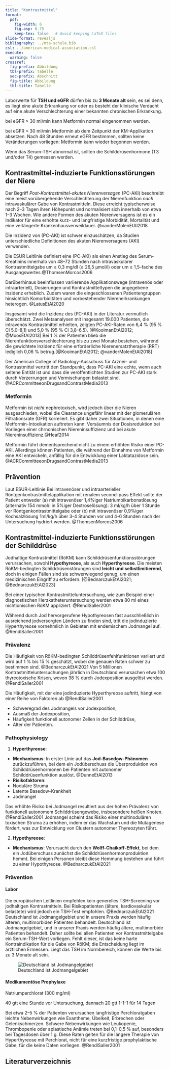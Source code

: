 ```yaml
---
title: "Kontrastmittel"
format: 
  pdf:
    fig-width: 6
    fig.asp: 0.75
    keep-tex: false   # Avoid keeping LaTeX files
slide-format: revealjs
bibliography: ../mta-schule.bib
csl: ../american-medical-association.csl
execute:
  warning: false
crossref: 
  fig-prefix: Abbildung
  tbl-prefix: Tabelle
  sec-prefix: Abschnitt
  fig-title: Abbildung
  tbl-title: Tabelle
---
```


:::{.callout-tip}

Laborwerte für **TSH und eGFR** dürfen bis zu **3 Monate alt** sein, es sei denn, es liegt eine akute Erkrankung vor oder es besteht der klinische Verdacht auf eine akute Verschlechterung einer bekannten chronischen Erkrankung.

bei eGFR > 30 ml/min kann Metformin normal eingenommen werden.

bei eGFR < 30 ml/min Metformin ab dem Zeitpunkt der KM-Applikation absetzen. Nach 48 Stunden erneut eGFR bestimmen, sollten keine Veränderungen vorliegen: Metformin kann wieder begonnen werden. 

Wenn das Serum-TSH abnormal ist, sollten die Schilddrüsenhormone (T3 und/oder T4) gemessen werden.

:::


## Kontrastmittel-induzierte Funktionsstörungen der Niere

Der Begriff *Post-Kontrastmittel-akutes Nierenversagen* (PC-AKI) beschreibt eine meist vorübergehende Verschlechterung der Nierenfunktion *nach* intravaskulärer Gabe von Kontrastmitteln. Diese erreicht typischerweise nach 2–3 Tagen ihren Höhepunkt und normalisiert sich innerhalb von etwa 1–3 Wochen. Wie andere Formen des akuten Nierenversagens ist es ein Indikator für eine erhöhte kurz- und langfristige Morbidität, Mortalität und eine verlängerte Krankenhausverweildauer. @vanderMolenEtAl2018

Die Inzidenz von (PC-AKI) ist schwer einzuschätzen, da Studien unterschiedliche Definitionen des akuten Nierenversagens (AKI) verwenden. 

Die ESUR Leitlinie definiert eine (PC-AKI) als einen Anstieg des Serum-Kreatinins innerhalb von 48–72 Stunden nach intravaskulärer Kontrastmittelgabe um ≥ 0,3 mg/dl (≥ 26,5 μmol/l) oder um ≥ 1,5-fache des Ausgangswertes.@ThomsenMorcos2006

Darüberhinaus beeinflussen variierende Applikationswege (intravenös oder intraarteriell), Dosierungen und Kontrastmitteltypen die angegebene Inzidenz erheblich. Zudem waren die eingeschlossenen Patientengruppen hinsichtlich Komorbiditäten und vorbestehender Nierenerkrankungen heterogen. @LatusEtAl2020

Insgesamt wird die Inzidenz des (PC-AKI) in der Literatur vermutlich überschätzt. Zwei Metaanalysen mit insgesamt 19.000 Patienten, die intravenös Kontrastmittel erhielten, zeigten PC-AKI-Raten von 6,4 % (95 % CI 5,0–8,1) und 5,0 % (95 % CI 3,8–6,5). [@KooimanEtAl2012; @MoosEtAl2013] 
Bei 1 % der Patienten blieb die Nierenfunktionsverschlechterung bis zu zwei Monate bestehen, während die gewichtete Inzidenz für eine erforderliche Nierenersatztherapie (RRT) lediglich 0,06 % betrug.[@KooimanEtAl2012; @vanderMolenEtAl2018]

Der American College of Radiology-Ausschuss für Arznei- und Kontrastmittel vertritt den Standpunkt, dass PC-AKI eine echte, wenn auch seltene Entität ist und dass die veröffentlichten Studien zur PC-AKI stark durch Verzerrungen und Vermischungen belastet sind. @ACRCommitteeonDrugsandContrastMedia2013

### Metformin

Metformin ist *nicht* nephrotoxisch, wird jedoch über die Nieren ausgeschieden, wobei die Clearance ungefähr linear mit der glomerulären Filtrationsrate (GFR) korreliert. Es gibt daher zwei Situationen, in denen eine Metformin-Intoxikation auftreten kann: Versäumnis der Dosisreduktion bei Vorliegen einer chrnonischen Niereninsuffizienz und bei akute Niereninsuffizienz.@Heaf2014 

Metformin führt dementsprechend nicht zu einem erhöhten Risiko einer PC-AKI. Allerdings können Patienten, die während der Einnahme von Metformin eine AKI entwickeln, anfällig für die Entwicklung einer Laktatazidose sein. @ACRCommitteeonDrugsandContrastMedia2013


## Prävention 

Laut ESUR-Leitlinie Bei intravenöser und intraarterieller Röntgenkontrastmittelapplikation mit renalem second-pass Effekt sollte der Patient entweder (a) mit intravenöser 1,4%iger Natriumbikarbonatlösung (alternativ 154 mmol/l in 5%iger Dextroselösung): 3 ml/kg/h über 1 Stunde vor Röntgenkontrastmittelgabe oder (b) mit intravenöser 0,9%iger Kochsalzlösung 1ml/kg/h über 3-4 Stunden vor und 4-6 Stunden nach der Untersuchung hydriert werden. @ThomsenMorcos2006



## Kontrastmittel-induzierte Funktionsstörungen der Schilddrüse

Jodhaltige Kontrastmittel (RöKM) kann Schilddrüsenfunktionsstörungen verursachen, sowohl **Hypothyreose**, als auch **Hyperthyreose**. Die meisten RöKM-bedingten Schilddrüsenstörungen sind **leicht und selbstlimitierend**, doch in einigen Fällen sind sie schwerwiegend genug, um einen medizinischen Eingriff zu erfordern.  [@BednarczukEtAl2021; @BednarczukEtAl2023]

Bei einer typischen Kontrastmitteluntersuchung, wie zum Beispiel einer diagnostischen Herzkatheteruntersuchung werden etwa 80 ml eines nichtionischen RöKM appliziert. @RendlSaller2001 

Während durch Jod hervorgerufene Hypothyreosen fast ausschließlich in ausreichend jodversorgten Ländern zu finden sind, tritt die jodinduzierte Hyperthyreose vornehmlich in Gebieten mit endemischem Jodmangel auf. @RendlSaller2001


### Prävalenz

Die Häufigkeit von RöKM-bedingten Schilddrüsenfehlfunktionen variiert und wird auf 1 % bis 15 % geschätzt, wobei die genauen Raten schwer zu bestimmen sind. @BednarczukEtAl2021 
Von 5 Millionen Kontrastmitteluntersuchungen jährlich in Deutschland verursachen etwa 100 thyreotoxische Krisen, wovon 38 % durch Jodexposition ausgelöst werden.  @RendlSaller2001

Die Häufigkeit, mit der eine jodinduzierte Hyperthyreose auftritt, hängt von einer Reihe von Faktoren ab @RendlSaller2001

- Schweregrad des Jodmangels vor Jodexposition,
- Ausmaß der Jodexposition,
- Häufigkeit funktionell autonomer Zellen in der Schilddrüse,
- Alter der Patienten.

### Pathophysiology

1. **Hyperthyreose**:

- **Mechanismus**: In erster Linie auf das **Jod-Basedow-Phänomen** zurückzuführen, bei dem ein Jodüberschuss die Überproduktion von Schilddrüsenhormonen bei Patienten mit autonomer Schilddrüsenfunktion auslöst. @DunneEtAl2013
- **Risikofaktoren**:
- Noduläre Struma
- Latente Basedow-Krankheit
- Jodmangel 

Das erhöhte Risiko bei Jodmangel resultiert aus der hohen Prävalenz von funktionell autonomem Schilddrüsengewebe, insbesondere heißen Knoten. @RendlSaller2001 
Jodmangel scheint das Risiko einer multinodulären toxischen Struma zu erhöhen, indem er das Wachstum und die Mutagenese fördert, was zur Entwicklung von Clustern autonomer Thyreozyten führt.

2. **Hypothyreose**:

- **Mechanismus**: Verursacht durch den **Wolff-Chaikoff-Effekt**, bei dem ein Jodüberschuss zunächst die Schilddrüsenhormonproduktion hemmt. 
Bei einigen Personen bleibt diese Hemmung bestehen und führt zu einer Hypothyreose. @BednarczukEtAl2021

### Prävention 

#### Labor 

Die europäischen Leitlinien empfehlen kein generelles TSH-Screening vor jodhaltigen Kontrastmitteln. 
Bei Risikopatienten (ältere, kardiovaskulär belastete) wird jedoch ein TSH-Test empfohlen. @BednarczukEtAl2021 Deutschland ist Jodmangelgebiet und in unsere Praxis werden häufig älteren, multimorbiden Patienten behandelt. Deutschland ist Jodmangelgebiet, und in unserer Praxis werden häufig ältere, multimorbide Patienten behandelt. Daher sollte bei allen Patienten vor Kontrastmittelgabe ein Serum-TSH-Wert vorliegen. Fehlt dieser, ist das keine harte Kontraindikation für die Gabe von RöKM; die Entscheidung liegt im ärztlichen Ermessen. Liegt das TSH im Normbereich, können die Werte bis zu 3 Monate alt sein. 

![Deutschland ist Jodmangelgebiet](Bilder/JodMangelDeutschland.jpg){#fig-Jodmangel}


#### Medikamentöse Prophylaxe 

:::{.callout-tip}

Natriumperchlorat  (300 mg/ml) 

 40 gtt eine Stunde vor Untersuchung, dannach 
 20 gtt 1-1-1 für 14 Tagen 

:::

Bei etwa 2–5 % der Patienten verursachen langfristige Perchloratgaben leichte Nebenwirkungen wie Exantheme, Übelkeit, Erbrechen oder Gelenkschmerzen. Schwere Nebenwirkungen wie Leukopenie, Thrombopenie oder aplastische Anämie treten bei 0,1–0,5 % auf, besonders bei Tagesdosen über 1 g. Diese Raten gelten für die längere Therapie von Hyperthyreose mit Perchlorat, nicht für eine kurzfristige prophylaktische Gabe, für die keine Daten vorliegen. @RendlSaller2001


## Literaturverzeichnis
